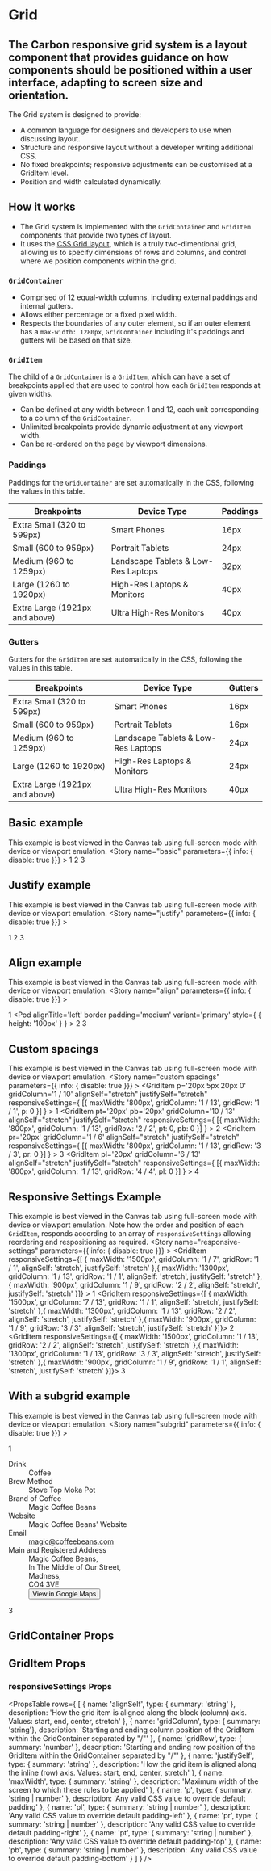 
<Meta title="Design System/Grid" />

# Grid
## The Carbon responsive grid system is a layout component that provides guidance on how components should be positioned within a user interface, adapting to screen size and orientation.
The Grid system is designed to provide:

- A common language for designers and developers to use when discussing layout.
- Structure and responsive layout without a developer writing additional CSS.
- No fixed breakpoints; responsive adjustments can be customised at a GridItem level.
- Position and width calculated dynamically.

## How it works
- The Grid system is implemented with the `GridContainer` and `GridItem` components that provide two types of layout.
- It uses the [CSS Grid layout](https://developer.mozilla.org/en-US/docs/Web/CSS/CSS_Grid_Layout), which is a truly two-dimentional grid, allowing us to specify dimensions of rows and columns, and control where we position components within the grid.

### `GridContainer`
- Comprised of 12 equal-width columns, including external paddings and internal gutters.
- Allows either percentage or a fixed pixel width.
- Respects the boundaries of any outer element, so if an outer element has a `max-width: 1280px`, `GridContainer` including it's paddings and gutters will be based on that size.

### `GridItem`
The child of a `GridContainer` is a `GridItem`, which can have a set of breakpoints applied that are used to control how each `GridItem` responds at given widths.

- Can be defined at any width between 1 and 12, each unit corresponding to a column of the `GridContainer`.
- Unlimited breakpoints provide dynamic adjustment at any viewport width.
- Can be re-ordered on the page by viewport dimensions.

### Paddings
Paddings for the `GridContainer` are set automatically in the CSS, following the values in this table.

| Breakpoints                | Device Type  | Paddings |
|----------------------------|--------------|---------|
| Extra Small (320 to 599px) | Smart Phones | 16px    |
| Small (600 to 959px)       | Portrait Tablets | 24px |
| Medium (960 to 1259px) | Landscape Tablets & Low-Res Laptops | 32px |
| Large (1260 to 1920px) | High-Res Laptops & Monitors | 40px |
| Extra Large (1921px and above) | Ultra High-Res Monitors |40px |

### Gutters
Gutters for the `GridItem` are set automatically in the CSS, following the values in this table.

| Breakpoints                | Device Type  | Gutters |
|----------------------------|--------------|---------|
| Extra Small (320 to 599px) | Smart Phones | 16px    |
| Small (600 to 959px)       | Portrait Tablets | 16px |
| Medium (960 to 1259px) | Landscape Tablets & Low-Res Laptops | 24px |
| Large (1260 to 1920px) | High-Res Laptops & Monitors | 24px |
| Extra Large (1921px and above) | Ultra High-Res Monitors |40px |

## Basic example
This example is best viewed in the Canvas tab using full-screen mode with device or viewport emulation.
<Preview>
  <Story name="basic" parameters={{ info: { disable: true }}} >
    <GridContainer>
      <GridItem alignSelf="stretch" justifySelf="stretch">
        <Pod
          alignTitle='left'
          border padding='medium'
          variant='primary'
        >
          1
        </Pod>
      </GridItem>
      <GridItem alignSelf="stretch" justifySelf="stretch">
        <Pod
          alignTitle='left'
          border padding='medium'
          variant='primary'
        >
          2
        </Pod>
      </GridItem>
      <GridItem alignSelf="stretch" justifySelf="stretch">
        <Pod
          alignTitle='left'
          border padding='medium'
          variant='primary'
        >
          3
        </Pod>
      </GridItem>
    </GridContainer>
  </Story>
</Preview>

## Justify example
This example is best viewed in the Canvas tab using full-screen mode with device or viewport emulation.
<Preview>
  <Story name="justify" parameters={{ info: { disable: true }}} >
    <div id="grid-justify">
      <GridContainer>
        <GridItem
          alignSelf="stretch"
          justifySelf="left"
        >
          <Pod
            alignTitle='left'
            border padding='medium'
            variant='primary'
          >
            1
          </Pod>
        </GridItem>
        <GridItem
          alignSelf="stretch"
          justifySelf="center"
        >
          <Pod
            alignTitle='left'
            border padding='medium'
            variant='primary'
          >
            2
          </Pod>
        </GridItem>
        <GridItem
          alignSelf="stretch"
          justifySelf="right"
        >
          <Pod
            alignTitle='left'
            border padding='medium'
            variant='primary'
          >
            3
          </Pod>
        </GridItem>
      </GridContainer>
    </div>
  </Story>
</Preview>

## Align example
This example is best viewed in the Canvas tab using full-screen mode with device or viewport emulation.
<Preview>
  <Story name="align" parameters={{ info: { disable: true }}} >
    <div id="grid-align">
      <GridContainer>
        <GridItem
          alignSelf="end"
          justifySelf="left"
          gridColumn="1 / 1"
        >
          <Pod
            alignTitle='left'
            border padding='medium'
            variant='primary'
          >
            1
          </Pod>
        </GridItem>
        <GridItem
          alignSelf="stretch"
          justifySelf="center"
          gridColumn="2 / 2"
        >
          <Pod
            alignTitle='left'
            border padding='medium'
            variant='primary'
            style={ { height: '100px' } }
          >
            2
          </Pod>
        </GridItem>
        <GridItem
          alignSelf="stretch"
          justifySelf="right"
          gridColumn="1 / 1"
          gridRow="2 / 2"
        >
          <Pod
            alignTitle='left'
            border padding='medium'
            variant='primary'
          >
            3
          </Pod>
        </GridItem>
      </GridContainer>
    </div>
  </Story>
</Preview>

## Custom spacings
This example is best viewed in the Canvas tab using full-screen mode with device or viewport emulation.
<Preview>
  <Story name="custom spacings" parameters={{ info: { disable: true }}} >
    <GridContainer p='20px' gridGap='5px'>
      <GridItem
        p='20px 5px 20px 0'
        gridColumn='1 / 10'
        alignSelf="stretch"
        justifySelf="stretch"
        responsiveSettings={ [{
          maxWidth: '800px',
          gridColumn: '1 / 13',
          gridRow: '1 / 1',
          p: 0
        }] }
      >
        <Pod
          alignTitle='left'
          border padding='medium'
          variant='primary'
        >
          1
        </Pod>
      </GridItem>
      <GridItem
        pt='20px'
        pb='20px'
        gridColumn='10 / 13'
        alignSelf="stretch"
        justifySelf="stretch"
        responsiveSettings={ [{
          maxWidth: '800px',
          gridColumn: '1 / 13',
          gridRow: '2 / 2',
          pt: 0,
          pb: 0
        }] }
      >
        <Pod
          alignTitle='left'
          border padding='medium'
          variant='primary'
        >
          2
        </Pod>
      </GridItem>
      <GridItem
        pr='20px'
        gridColumn='1 / 6'
        alignSelf="stretch"
        justifySelf="stretch"
        responsiveSettings={ [{
          maxWidth: '800px',
          gridColumn: '1 / 13',
          gridRow: '3 / 3',
          pr: 0
        }] }
      >
        <Pod
          alignTitle='left'
          border padding='medium'
          variant='primary'
        >
          3
        </Pod>
      </GridItem>
      <GridItem
        pl='20px'
        gridColumn='6 / 13'
        alignSelf="stretch"
        justifySelf="stretch"
        responsiveSettings={ [{
          maxWidth: '800px',
          gridColumn: '1 / 13',
          gridRow: '4 / 4',
          pl: 0
        }] }
      >
        <Pod
          alignTitle='left'
          border padding='medium'
          variant='primary'
        >
          4
        </Pod>
      </GridItem>
    </GridContainer>
  </Story>
</Preview>

## Responsive Settings Example
This example is best viewed in the Canvas tab using full-screen mode with device or viewport emulation. Note how the order and position of each `GridItem`, responds according to an array of `responsiveSettings` allowing reordering and respositioning as required.
<Preview>
  <Story name="responsive-settings" parameters={{ info: { disable: true }}} >
    <GridContainer>
      <GridItem responsiveSettings={[
        {
          maxWidth: '1500px',
          gridColumn: '1 / 7',
          gridRow: '1 / 1',
          alignSelf: 'stretch',
          justifySelf: 'stretch'
        },{
          maxWidth: '1300px',
          gridColumn: '1 / 13',
          gridRow: '1 / 1',
          alignSelf: 'stretch',
          justifySelf: 'stretch'
        },{
          maxWidth: '900px',
          gridColumn: '1 / 9',
          gridRow: '2 / 2',
          alignSelf: 'stretch',
          justifySelf: 'stretch'
        }]}
        >
          <Pod
            alignTitle='left'
            border padding='medium'
            variant='primary'
          >
          1
        </Pod>
      </GridItem>
      <GridItem responsiveSettings={[
        {
          maxWidth: '1500px',
          gridColumn: '7 / 13',
          gridRow: '1 / 1',
          alignSelf: 'stretch',
          justifySelf: 'stretch'
        },{
          maxWidth: '1300px',
          gridColumn: '1 / 13',
          gridRow: '2 / 2',
          alignSelf: 'stretch',
          justifySelf: 'stretch'
        },{
          maxWidth: '900px',
          gridColumn: '1 / 9',
          gridRow: '3 / 3',
          alignSelf: 'stretch',
          justifySelf: 'stretch'
        }]}>
          <Pod
          alignTitle='left'
          border padding='medium'
          variant='primary'
          >
          2
        </Pod>
      </GridItem>
      <GridItem responsiveSettings={[
        {
          maxWidth: '1500px',
          gridColumn: '1 / 13',
          gridRow: '2 / 2',
          alignSelf: 'stretch',
          justifySelf: 'stretch'
        },{
          maxWidth: '1300px',
          gridColumn: '1 / 13',
          gridRow: '3 / 3',
          alignSelf: 'stretch',
          justifySelf: 'stretch'
        },{
          maxWidth: '900px',
          gridColumn: '1 / 9',
          gridRow: '1 / 1',
          alignSelf: 'stretch',
          justifySelf: 'stretch'
        }]}>
        <Pod
        alignTitle='left'
        border padding='medium'
        variant='primary'
        >
          3
        </Pod>
      </GridItem>
    </GridContainer>
  </Story>
</Preview>

## With a subgrid example
This example is best viewed in the Canvas tab using full-screen mode with device or viewport emulation.
<Preview>
  <Story name="subgrid" parameters={{ info: { disable: true }}} >
    <div id="grid-align">
      <GridContainer>
        <GridItem
          justifySelf="left"
          gridColumn="1 / 1"
        >
          <Pod
            alignTitle='left' as='primary'
            border padding='medium'
            podType='primary'
          >
            1
          </Pod>
        </GridItem>
        <GridItem
          alignSelf="stretch"
          justifySelf="center"
          gridColumn="2 / 11"
        >
          <Dl>
            <Dt>Drink</Dt>
            <Dd>Coffee</Dd>
            <Dt>Brew Method</Dt>
            <Dd>Stove Top Moka Pot</Dd>
            <Dt>Brand of Coffee</Dt>
            <Dd>Magic Coffee Beans</Dd>
            <Dt>Website</Dt>
            <Dd><Link href='www.sage.com'>Magic Coffee Beans' Website</Link></Dd>
            <Dt>Email</Dt>
            <Dd><Link href='magic@coffeebeans.com'>magic@coffeebeans.com</Link></Dd>
            <Dt>Main and Registered Address</Dt>
            <Dd mb='4px'>Magic Coffee Beans,</Dd>
            <Dd mb='4px'>In The Middle of Our Street,</Dd>
            <Dd mb='4px'>Madness,</Dd>
            <Dd mb='4px'>CO4 3VE</Dd>
            <Dd>
              <Button 
                buttonType='tertiary' 
                iconType="link" 
                iconPosition="after"
                href='https://goo.gl/maps/GMReLoBpbn9mdZVZ7'
              >
                View in Google Maps
              </Button> 
            </Dd>
          </Dl>
        </GridItem>
        <GridItem
          alignSelf="stretch"
          justifySelf="right"
          gridColumn="11 / 12"
        >
          <Pod
            alignTitle='left' as='primary'
            border padding='medium'
            podType='primary'
          >
            3
          </Pod>
        </GridItem>
      </GridContainer>
    </div>
  </Story>
</Preview>

## GridContainer Props
<Props of={GridContainer} />

## GridItem Props
<Props of={GridItem} />

### responsiveSettings Props
<PropsTable
  rows={
    [
      {
      name: 'alignSelf',
      type: { summary: 'string' },
      description: 'How the grid item is aligned along the block (column) axis. Values: start, end, center, stretch'
      },
      {
        name: 'gridColumn',
        type: { summary: 'string'},
        description: 'Starting and ending column position of the GridItem within the GridContainer separated by "/"'
      },
      {
        name: 'gridRow',
        type: { summary: 'number' },
        description: 'Starting and ending row position of the GridItem within the GridContainer separated by "/"'
      },
      {
        name: 'justifySelf',
        type: { summary: 'string' },
        description: 'How the grid item is aligned along the inline (row) axis. Values: start, end, center, stretch'
      },
      {
        name: 'maxWidth',
        type: { summary: 'string' },
        description: 'Maximum width of the screen to which these rules to be applied'
      },
      {
        name: 'p',
        type: { summary: 'string | number' },
        description: 'Any valid CSS value to override default padding'
      },
      {
        name: 'pl',
        type: { summary: 'string | number' },
        description: 'Any valid CSS value to override default padding-left'
      },
      {
        name: 'pr',
        type: { summary: 'string | number' },
        description: 'Any valid CSS value to override default padding-right'
      },
      {
        name: 'pt',
        type: { summary: 'string | number' },
        description: 'Any valid CSS value to override default padding-top'
      },
      {
        name: 'pb',
        type: { summary: 'string | number' },
        description: 'Any valid CSS value to override default padding-bottom'
      }
    ]
  }
/>